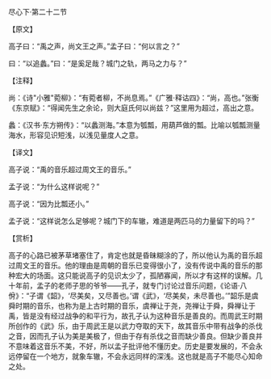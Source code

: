

尽心下·第二十二节

【原文】

高子曰：“禹之声，尚文王之声。”孟子曰：“何以言之？”

曰：“以追蠡。”曰：“是奚足哉？城门之轨，两马之力与？”

【注释】

尚：《诗"小雅"菀柳》：“有菀者柳，不尚息焉。”《广雅·释诂四》：“尚，高也。”张衡《东京赋》：“得闻先生之余论，则大庭氏何以尚兹？”这里用为超过，高出之意。

蠡：《汉书·东方朔传》：“以蠡测海。”本意为瓠瓢，用葫芦做的瓢。比喻以瓠瓢测量海水，形容见识短浅，以浅见量度人之意。

【译文】

高子说：“禹的音乐超过周文王的音乐。”

孟子说：“为什么这样说呢？”

高子说：“因为比瓢还小。”

孟子说：“这样说怎么足够呢？城门下的车辙，难道是两匹马的力量留下的吗？”

【赏析】

高子的心路已被茅草堵塞住了，肯定也就是昏昧糊涂的了，所以他认为禹的音乐超过周文王的音乐。他的理由是周朝的音乐已变得很小了，没有传说中禹的音乐的那种宏大的场面。这只能说高子的见识太少了，孤陋寡闻，所以才有这样的误解。几十年前，孟子的老师子思的爷爷——孔子，就专门讨论过音乐问题，《论语·八佾》：“子谓《韶》，‘尽美矣，又尽善也。’谓《武》，‘尽美矣，未尽善也。’”韶乐是虞舜时期的音乐，也称为是上古时期的音乐，虞禅让于尧，尧禅让于舜，舜禅让于禹，皆是没有经过战争的和平行为，故孔子认为这种音乐是善良的。而周武王时期所创作的《武》乐，由于周武王是以武力夺取的天下，故其音乐中带有战争的杀伐之音，因而孔子认为美是美极了，但由于存有杀伐之音而缺少善良。但缺少善良并不意味着这音乐不美，不好，所以孟子批评他不懂历史。历史是要发展的，不会永远停留在一个地方，就象车辙，不会永远同样的深浅。这也就是高子不能尽心知命之处。

